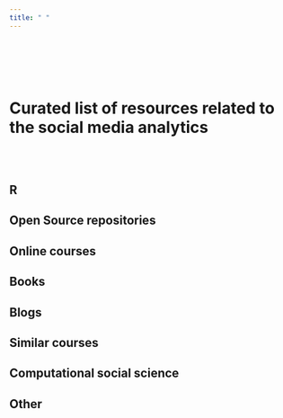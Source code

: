 ```yaml
---
title: " "
---
```


<br>
<br>
<br>
<br>


# Curated list of resources related to the social media analytics
<br>
<br>


## R 



## Open Source repositories




## Online courses






## Books




## Blogs




## Similar courses




## Computational social science





## Other




<br>
<br>
<br>